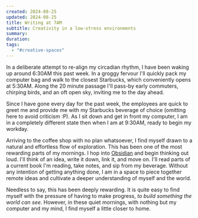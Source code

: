 ```yaml
---
created: 2024-08-25
updated: 2024-08-25
title: Writing at 7AM
subtitle: Creativity in a low-stress environments
summary: 
duration: 
tags:
  - "#creative-spaces"
---
```

In a deliberate attempt to re-align my circadian rhythm, I have been waking up around 6:30AM this past week. In a groggy fervour I'll quickly pack my computer bag and walk to the closest Starbucks, which conveniently opens at 5:30AM. Along the 20 minute passage I'll pass-by early commuters, chirping birds, and an oft open sky, inviting me to the day ahead.

Since I have gone every day for the past week, the employees are quick to greet me and provide me with my Starbucks beverage of choice (omitting here to avoid criticism :P). As I sit down and get in front my computer, I am in a completely different state then when I am at 9:30AM, ready to begin my workday.

Arriving to the coffee shop with no plan whatsoever, I find myself drawn to a natural and effortless flow of exploration. This has been one of the most rewarding parts of my mornings. I hop into [Obsidian](https://obsidian.md/) and begin thinking out loud. I'll think of an idea, write it down, link it, and move on. I'll read parts of a current book I'm reading, take notes, and sip from my beverage. Without any intention of getting anything done, I am in a space to piece together remote ideas and cultivate a deeper understanding of myself and the world.

Needless to say, this has been deeply rewarding. It is quite easy to find myself with the pressure of having to make progress, *to build something the world can see*. However, in these quiet mornings, with nothing but my computer and my mind, I find myself a little closer to home.